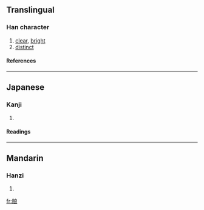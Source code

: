 {{see|朗}}

==Translingual==
===Han character===
{{Han char|rn=74|rad=月|as=07|sn=11|four=|canj=月戈日女 (BIAV)}}
# [[clear]], [[bright]]
# [[distinct]]
====References====
{{Han ref|kx=0505.220|dkj=14363|dj=0884.180|hdz=32082.030|uh=6716|ud=26390}}

----
==Japanese==
===Kanji===
{{ja-kanji|grade=|rs=月07}}
# {{defn|Japanese}} 
====Readings====
{{ja-readings|on=[[ろう]] (rō)|kun=[[ほがらか]] (hogaraka)}}

----
==Mandarin==
===Hanzi===
{{cmn-hanzi|pin=[[lǎng]] (lang3)|wg=lang<sup>3</sup>}}
# {{defn|Mandarin}}

[[fr:朖]]